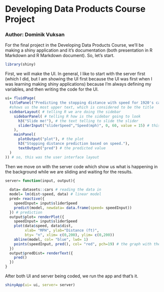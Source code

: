 # Developing Data Products Course Project
### Author: Dominik Vuksan

For the final project in the Developing Data Products Course, we'll be making  a shiny application and it's documentation (both presentation in R Markdown and R Markdown document). So, let's start.

```{r}
library(shiny)
```

First, we will make the UI. In general, I like to start with the server first (which I did, but I am showing the UI first because the UI was first when I was learning making shiny applications) because I'm always defining my variables, and then writing the code for the UI.

```{r}
ui= fluidPage(
  titlePanel("Predicting the stopping distance with speed for 1920's cars."),
  #shows us the most upper text, which is considered to be the title
  sidebarLayout( # telling R we are doing the sidebar
    sidebarPanel( # telling R how is the sidebar going to look
      h3("Slide me!"), # the text telling to slide the slider
      sliderInput("sliderSpeed","Speed(mph)", 0, 60, value = 15) # this is the slider!
    ),
    mainPanel(
      plotOutput("plot"), # the plot 
      h3("Stopping distance prediction based on speed."),
      textOutput("pred") # the predicted value
  )
)) # so, this was the user interface layout
```

Then we move on with the server code which show us what is happening in the background while we are sliding and waiting for the results.

```{r}
server= function(input, output){
  
  data= datasets::cars # reading the data in
  model= lm(dist~speed, data) # linear model
  pred= reactive({
    speedInput= input$sliderSpeed
    predict(model, newdata= data.frame(speed= speedInput))
  }) # prediction
  output$plot= renderPlot({
    speedInput= input$sliderSpeed
    plot(data$speed, data$dist,
         xlab= "MPH", ylab="Distance (ft)",
         bty= "n", xlim= c(0,200), ylim= c(0,200))
    abline(model, col= "blue", lwd= 1)
    points(speedInput, pred(), col= "red", pch=19) # the graph with the red dot prediction
  })
  output$predDist= renderText({
    pred()
  })
}
```

After both UI and server being coded, we run the app and that's it.

```{r}
shinyApp(ui= ui, server= server)
```
